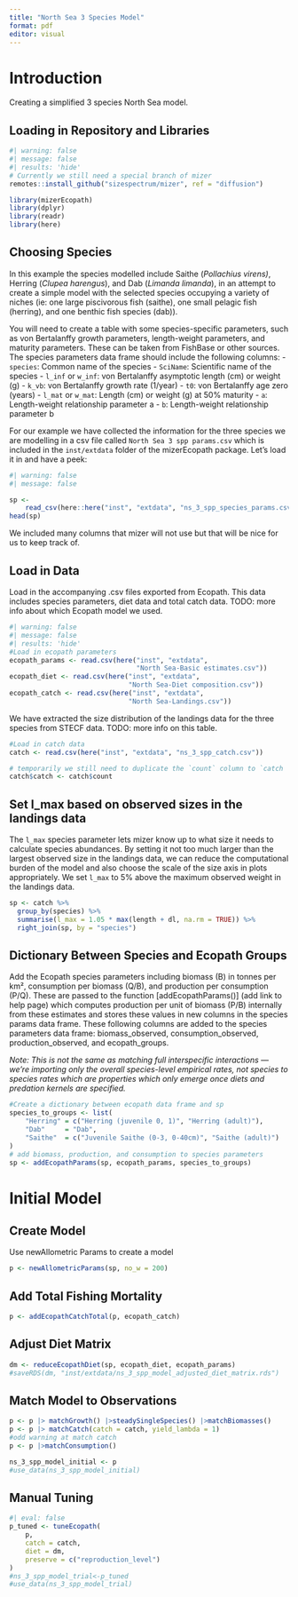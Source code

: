 ```yaml
---
title: "North Sea 3 Species Model"
format: pdf
editor: visual
---
```


# Introduction

Creating a simplified 3 species North Sea model.

## Loading in Repository and Libraries

```r
#| warning: false
#| message: false
#| results: 'hide'
# Currently we still need a special branch of mizer
remotes::install_github("sizespectrum/mizer", ref = "diffusion")

library(mizerEcopath)
library(dplyr)
library(readr)
library(here)
```

## Choosing Species

In this example the species modelled include Saithe (*Pollachius virens)*, Herring (*Clupea harengus*), and Dab (*Limanda limanda*), in an attempt to create a simple model with the selected species occupying a variety of niches (ie: one large piscivorous fish (saithe), one small pelagic fish (herring), and one benthic fish species (dab)).

You will need to create a table with some species-specific parameters, such as von Bertalanffy growth parameters, length-weight parameters, and maturity parameters. These can be taken from FishBase or other sources. The species parameters data frame should include the following columns:
-   `species`: Common name of the species
-   `SciName`: Scientific name of the species
-   `l_inf` or `w_inf`: von Bertalanffy asymptotic length (cm) or weight (g)
-   `k_vb`: von Bertalanffy growth rate (1/year)
-   `t0`: von Bertalanffy age zero (years)
-   `l_mat` or `w_mat`: Length (cm) or weight (g) at 50% maturity
-   `a`: Length-weight relationship parameter a
-   `b`: Length-weight relationship parameter b

For our example we have collected the information for the three species we are modelling in a csv file called `North Sea 3 spp params.csv` which is included in the `inst/extdata` folder of the mizerEcopath package. Let's load it in and have a peek:

```r
#| warning: false
#| message: false

sp <- 
    read_csv(here::here("inst", "extdata", "ns_3_spp_species_params.csv"))
head(sp)
```

We included many columns that mizer will not use but that will be nice for us to keep track of.

## Load in Data

Load in the accompanying .csv files exported from Ecopath. This data includes species parameters, diet data and total catch data. TODO: more info about which Ecopath model we used.

```r
#| warning: false
#| message: false
#| results: 'hide'
#Load in ecopath parameters
ecopath_params <- read.csv(here("inst", "extdata",
                                "North Sea-Basic estimates.csv"))
ecopath_diet <- read.csv(here("inst", "extdata",
                              "North Sea-Diet composition.csv"))
ecopath_catch <- read.csv(here("inst", "extdata",
                              "North Sea-Landings.csv"))
```

We have extracted the size distribution of the landings data for the three species from STECF data. TODO: more info on this table.
```r
#Load in catch data
catch <- read.csv(here("inst", "extdata", "ns_3_spp_catch.csv"))

# temporarily we still need to duplicate the `count` column to `catch
catch$catch <- catch$count
```

## Set l_max based on observed sizes in the landings data

The `l_max` species parameter lets mizer know up to what size it needs to calculate species abundances. By setting it not too much larger than the largest observed size in the landings data, we can reduce the computational burden of the model and also choose the scale of the size axis in plots appropriately. We set `l_max` to 
5% above the maximum observed weight in the landings data.

```r
sp <- catch %>%
  group_by(species) %>%
  summarise(l_max = 1.05 * max(length + dl, na.rm = TRUE)) %>%
  right_join(sp, by = "species")
```

## Dictionary Between Species and Ecopath Groups

Add the Ecopath species parameters including biomass (B) in tonnes per km², consumption per biomass (Q/B), and production per consumption (P/Q). These are passed to the function \[addEcopathParams()\] (add link to help page) which computes production per unit of biomass (P/B) internally from these estimates and stores these values in new columns in the species params data frame. These following columns are added to the species parameters data frame: biomass_observed, consumption_observed, production_observed, and ecopath_groups.

*Note: This is not the same as matching full interspecific interactions — we’re importing only the overall species-level empirical rates, not species to species rates which are properties which only emerge once diets and predation kernels are specified.*

```r
#Create a dictionary between ecopath data frame and sp
species_to_groups <- list(
    "Herring" = c("Herring (juvenile 0, 1)", "Herring (adult)"),
    "Dab"     = "Dab",
    "Saithe"  = c("Juvenile Saithe (0-3, 0-40cm)", "Saithe (adult)")
)
# add biomass, production, and consumption to species parameters
sp <- addEcopathParams(sp, ecopath_params, species_to_groups)
```



# Initial Model

## Create Model

Use newAllometric Params to create a model

```r
p <- newAllometricParams(sp, no_w = 200)
```

## Add Total Fishing Mortality

```r
p <- addEcopathCatchTotal(p, ecopath_catch)
```

## Adjust Diet Matrix

```r
dm <- reduceEcopathDiet(sp, ecopath_diet, ecopath_params)
#saveRDS(dm, "inst/extdata/ns_3_spp_model_adjusted_diet_matrix.rds")
```

## Match Model to Observations

```r
p <- p |> matchGrowth() |>steadySingleSpecies() |>matchBiomasses()
p <- p |> matchCatch(catch = catch, yield_lambda = 1) 
#odd warning at match catch
p <- p |>matchConsumption()

ns_3_spp_model_initial <- p
#use_data(ns_3_spp_model_initial)
```

## Manual Tuning

```r
#| eval: false
p_tuned <- tuneEcopath(
    p, 
    catch = catch, 
    diet = dm,
    preserve = c("reproduction_level")
)
#ns_3_spp_model_trial<-p_tuned
#use_data(ns_3_spp_model_trial)

```
